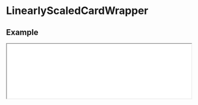# LinearlyScaledCardWrapper

## Example

<iframe
  src="/examples/linearly-scaled-card-wrapper"
  height={500}
  width="100%"
  className="mt-6 rounded-xl border bordr-slate-50"
/>

```javascript filename="index.tsx" copy
import { LinearlyScaledCardWrapper } from "@nguyend-nam/scrollery-ts";

export default function LinearlyScaledCardWrapperDemo() {
  return (
    <div className="!bg-slate-50 p-8">
      <h1 className="!text-[#018383] mb-[300px]">
        <code>LinearlyScaledCardWrapper</code>
      </h1>

      <LinearlyScaledCardWrapper className="w-full flex flex-col items-center gap-[800px] !mt-8 !mb-[800px]">
        <div className="rounded-3xl shadow-md h-full bg-[#02A8A8]" />
      </LinearlyScaledCardWrapper>
    </div>
  );
}
```

## API

| Name              | Type            | Default | Description                                                        | Required |
| ----------------- | --------------- | ------- | ------------------------------------------------------------------ | -------- |
| **children**      | `JSX.Element`   |         | The single image for the content you want to animate on scroll     | &check;  |
| **style**         | `CSSProperties` |         | The styles you want to apply to the wrapper                        |          |
| **className**     | `string`        |         | The classes you want to apply to the wrapper                       |          |
| **itemStyle**     | `CSSProperties` |         | The styles you want to apply to each item                          |          |
| **itemClassName** | `string`        |         | The classes you want to apply to each item                         |          |
| **isSticky**      | `boolean`       | `true`  | If `true`, then the image stays inside the viewport when animating |          |
| **from**          | `number`        | `100`   | The starting size of the image                                     |          |
| **to**            | `number`        |         | The ending size of the image                                       |          |
